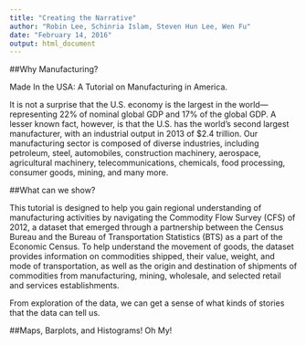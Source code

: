 ```yaml
---
title: "Creating the Narrative"
author: "Robin Lee, Schinria Islam, Steven Hun Lee, Wen Fu"
date: "February 14, 2016"
output: html_document
---
```

##Why Manufacturing?

Made In the USA: A Tutorial on Manufacturing in America.  

It is not a surprise that the U.S. economy is the largest in the world—representing 22% of nominal global GDP and 17% of the global GDP. A lesser known fact, however, is that the U.S. has the world’s second largest manufacturer, with an industrial output in 2013 of $2.4 trillion. Our manufacturing sector is composed of diverse industries, including petroleum, steel, automobiles, construction machinery, aerospace, agricultural machinery, telecommunications, chemicals, food processing, consumer goods, mining, and many more. 

##What can we show?

This tutorial is designed to help you gain regional understanding of manufacturing activities by navigating the Commodity Flow Survey (CFS) of 2012, a dataset that emerged through a partnership between the Census Bureau and the Bureau of Transportation Statistics (BTS) as a part of the Economic Census. To help understand the movement of goods, the dataset provides information on commodities shipped, their value, weight, and mode of transportation, as well as the origin and destination of shipments of commodities from manufacturing, mining, wholesale, and selected retail and services establishments.

From exploration of the data, we can get a sense of what kinds of stories that the data can tell us.

##Maps, Barplots, and Histograms! Oh My!
